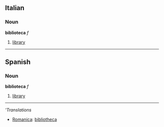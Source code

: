 ==Italian==
===Noun===
'''biblioteca''' ''f''

#[[library]]

----

==Spanish==
===Noun===
'''biblioteca''' ''f''

#[[library]]

----

'''Translations''

*[[Romanica]]: [[bibliotheca]]